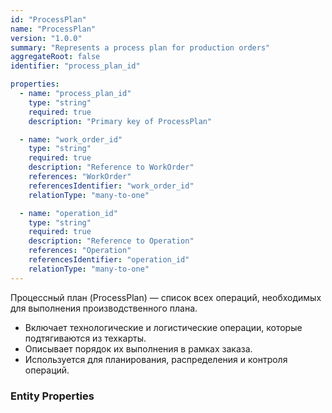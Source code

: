 ```yaml
---
id: "ProcessPlan"
name: "ProcessPlan"
version: "1.0.0"
summary: "Represents a process plan for production orders"
aggregateRoot: false
identifier: "process_plan_id"

properties:
  - name: "process_plan_id"
    type: "string"
    required: true
    description: "Primary key of ProcessPlan"

  - name: "work_order_id"
    type: "string"
    required: true
    description: "Reference to WorkOrder"
    references: "WorkOrder"
    referencesIdentifier: "work_order_id"
    relationType: "many-to-one"

  - name: "operation_id"
    type: "string"
    required: true
    description: "Reference to Operation"
    references: "Operation"
    referencesIdentifier: "operation_id"
    relationType: "many-to-one"
---
```


Процессный план (ProcessPlan) — список всех операций, необходимых для выполнения производственного плана.

- Включает технологические и логистические операции, которые подтягиваются из техкарты.
- Описывает порядок их выполнения в рамках заказа.
- Используется для планирования, распределения и контроля операций.

### Entity Properties
<EntityPropertiesTable />

